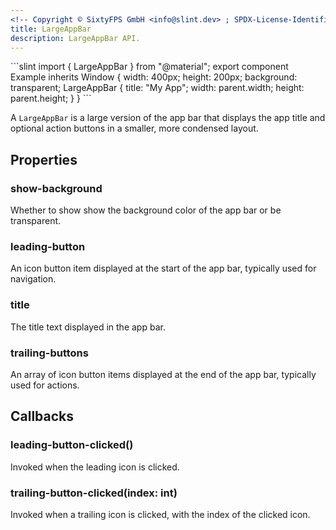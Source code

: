 ```yaml
---
<!-- Copyright © SixtyFPS GmbH <info@slint.dev> ; SPDX-License-Identifier: MIT -->
title: LargeAppBar
description: LargeAppBar API.
---
```



<CodeSnippetMD imagePath="" noScreenShot scale="3" imageWidth="300" imageHeight="200" imageAlt="">
```slint
import { LargeAppBar } from "@material";
export component Example inherits Window {
    width: 400px;
    height: 200px;
    background: transparent;
    LargeAppBar {
        title: "My App";
        width: parent.width;
        height: parent.height;
    }
}
```
</CodeSnippetMD>

A `LargeAppBar` is a large version of the app bar that displays the app title and optional action buttons in a smaller, more condensed layout.

## Properties

### show-background
<SlintProperty propName="show-background" typeName="bool">
Whether to show show the background color of the app bar or be transparent.
</SlintProperty>

### leading-button
<SlintProperty propName="leading-button" typeName="struct" structName="IconButtonItem">
An icon button item displayed at the start of the app bar, typically used for navigation.
</SlintProperty>

### title
<SlintProperty propName="title" typeName="string">
The title text displayed in the app bar.
</SlintProperty>

### trailing-buttons
<SlintProperty propName="trailing-buttons" typeName="[struct]" structName="IconButtonItem">
An array of icon button items displayed at the end of the app bar, typically used for actions.
</SlintProperty>

## Callbacks

### leading-button-clicked()
Invoked when the leading icon is clicked.

### trailing-button-clicked(index: int)
Invoked when a trailing icon is clicked, with the index of the clicked icon.